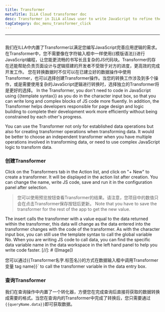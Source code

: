 ```yaml
---
title: Transformer
metaTitle: ILLA Cloud transformer doc
desc: Transformer in ILLA allows user to write JavaScript to refine the application logic
tagCategory: doc_menu_transformer_click
---
```


* * *

## <Heading hidden>Transformer</Heading>

我们在ILLA中内置了Transformer以满足您编写JavaScript完善应用逻辑的需求。在Transformer中，您不需要像在字符输入框中一样使用{{模版语法}}进行JavaScript编程，让您能更流畅的书写长且复杂的JS代码块。Transformer的存在还能帮助负责页面设计与逻辑搭建的开发者不受限于对方的进度，更高效的完成开发工作。
您在转换数据时不仅可以在已建立好的数据操作中使用Transformer，也可以选择创建Transformer操作。当您的转换工作涉及到多个操作，或是需要使用复杂的JavaScript逻辑进行转换时，选择独立的Transformer将是更好的选择。 In the Transformer, you don't need to code in JavaScript using {{template syntax}} as you do in the character input box, so that you can write long and complex blocks of JS code more fluently. In addition, the Transformer helps developers responsible for page design and logic building to complete their development work more efficiently without being constrained by each other's progress.

You can use the Transformer not only for established data operations but also for creating transformer operations when transforming data. It would be better to choose an independent transformer when you have multiple operations involved in transforming data, or need to use complex JavaScript logic to transform data.

### 创建Transformer

Click on the Transformers tab in the Action list, and click on "+ New" to create a transformer. It will be displayed in the action list after creation. You can change the name, write JS code, save and run it in the configuration panel after selection.

> 您可以使用预览按钮查看Transformer的结果。请注意，您项目中的数值只会在点击Transformer保存按钮后更新。 Note that you have to save the transformer for the rest of the app to get the new value.

The insert calls the transformer with a value equal to the data returned within the transformer, this data will change as the data entered into the transformer changes with the code of the transformer. As with the character input box, you can still use the template syntax to call the global variable No. When you are writing JS code to call data, you can find the specific data variable name in the data workspace in the left hand panel to help you write code faster.
[//]\: # ([Image])

您可以通过{{Transformer名字.标签名}}的方式在数据输入框中调用Transformer变量 tag name}}\` to call the transformer variable in the data entry box.

### 查询Transformer

我们在查询操作中内置了一个转化器，方便您在完成查询后直接将获取的数据转换成需要的格式。当您在查询内的Transformer中完成了转换后，您只需要通过`{{queryName.data}}`即可获取数据。
